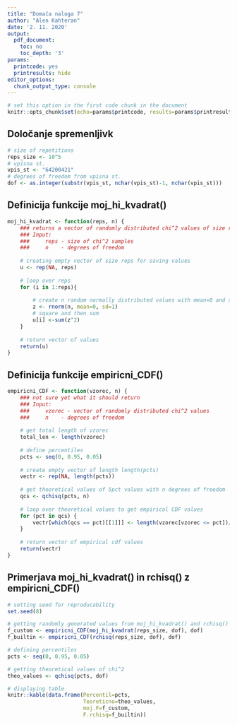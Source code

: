```yaml
---
title: "Domača naloga 7"
author: "Alen Kahteran"
date: '2. 11. 2020'
output:
  pdf_document:
    toc: no
    toc_depth: '3'
params:
  printcode: yes
  printresults: hide
editor_options:
  chunk_output_type: console
---
```


```r
# set this option in the first code chunk in the document
knitr::opts_chunk$set(echo=params$printcode, results=params$printresults, warning=FALSE)
```

## Določanje spremenljivk

```r

# size of repetitions
reps_size <- 10^5
# vpisna st.
vpis_st <- "64200421"
# degrees of freedom from vpisna st.
dof <- as.integer(substr(vpis_st, nchar(vpis_st)-1, nchar(vpis_st)))
```

## Definicija funkcije moj_hi_kvadrat()

```r
moj_hi_kvadrat <- function(reps, n) {
    ### returns a vector of randomly distributed chi^2 values of size reps and DoF = n
    ### Input:
    ###     reps - size of chi^2 samples
    ###     n    - degrees of freedom
    
    # creating empty vector of size reps for saving values
    u <- rep(NA, reps)
    
    # loop over reps
    for (i in 1:reps){
        
        # create n random normally distributed values with mean=0 and standard deviation=0
        z <- rnorm(n, mean=0, sd=1)
        # square and then sum 
        u[i] <-sum(z^2)
    }
    
    # return vector of values
    return(u)
}
```

## Definicija funkcije empiricni_CDF()

```r
empiricni_CDF <- function(vzorec, n) {
    ### not sure yet what it should return
    ### Input:
    ###     vzorec - vector of randomly distributed chi^2 values 
    ###     n    - degrees of freedom
    
    # get total length of vzorec
    total_len <- length(vzorec)
    
    # define percentiles
    pcts <- seq(0, 0.95, 0.05)
    
    # create empty vector of length length(pcts)
    vectr <- rep(NA, length(pcts))
  
    # get theoretical values of 5pct values with n degrees of freedom
    qcs <- qchisq(pcts, n)
    
    # loop over theoretical values to get empirical CDF values
    for (pct in qcs) {
        vectr[which(qcs == pct)[[1]]] <- length(vzorec[vzorec <= pct])/total_len
    }
  
    # return vector of empirical cdf values
    return(vectr)
}
```

## Primerjava moj_hi_kvadrat() in rchisq() z empiricni_CDF()

```r

# setting seed for reproducability
set.seed(8)

# getting randomly generated values from moj_hi_kvadrat() and rchisq()
f_custom <- empiricni_CDF(moj_hi_kvadrat(reps_size, dof), dof)
f_builtin <- empiricni_CDF(rchisq(reps_size, dof), dof)

# defining percentiles
pcts <- seq(0, 0.95, 0.05)

# getting theoretical values of chi^2
theo_values <- qchisq(pcts, dof)
```
\newpage
```r
# displaying table
knitr::kable(data.frame(Percentil=pcts,
                        Teoreticno=theo_values,
                        moj.F=f_custom,
                        F.rchisq=f_builtin))

```
